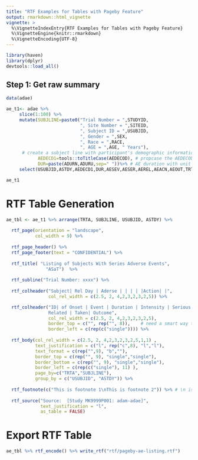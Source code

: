 ```yaml
---
title: "RTF Examples for Tables with Pageby Feature"
output: rmarkdown::html_vignette
vignette: >
  %\VignetteIndexEntry{RTF Examples for Tables with Pageby Feature}
  %\VignetteEngine{knitr::rmarkdown}
  %\VignetteEncoding{UTF-8}
---
```


```r
library(haven)
library(dplyr)
devtools::load_all()
```

## Step 1: Get raw summary
```r
data(adae)

ae_t1<- adae %>% 
     slice(1:100) %>%
     mutate(SUBJLINE=paste0("Trial Number = ",STUDYID,
                            ", Site Number = ",SITEID,
                            ", Subject ID = ",USUBJID, 
                            ", Gender = ",SEX,
                            ", Race = ",RACE, 
                            ", AGE = ",AGE, " Years"), 
      # create a subject line with participant's demographic information.         # this is for page_by argument in rtf_body function 
            AEDECD1=tools::toTitleCase(AEDECOD), # propcase the AEDECOD
            DUR=paste(ADURN,ADURU,sep=" "))%>% # AE duration with unit
     select(USUBJID,ASTDY,AEDECD1,DUR,AESEV,AESER,AEREL,AEACN,AEOUT,TRTA,SUBJLINE) # display variable using this order

```

```r
ae_t1 
```

# RTF Table Generation
```r
ae_tbl <- ae_t1 %>% arrange(TRTA, SUBJLINE, USUBJID, ASTDY) %>% 
  
  rtf_page(orientation = "landscape",
           col_width = 9) %>%
  
  rtf_page_header() %>% 
  rtf_page_footer(text = "CONFIDENTIAL") %>% 
  
  rtf_title( "Listing of Subjects With Series Adverse Events",
               "ASaT")  %>%
  
  rtf_subline("Trial Number: xxxx") %>% 
  
  rtf_colheader("Subject| Rel Day | Aderse | | | | |Action| |",
                col_rel_width = c(2.5, 2, 4,2,3,2,3,2,5)) %>%

  rtf_colheader("ID| of Onset | Event | Duration | Intensity | Serious |
                Related | Taken| Outcome",
                col_rel_width = c(2.5, 2, 4,2,3,2,3,2,5),
                border_top = c("", rep("", 8)),    # need a smart way to define this
                border_left = c(rep(c("single")))) %>%
  
  rtf_body(col_rel_width = c(2.5, 2, 4,2,3,2,3,2,5,1,1) ,
           text_justification = c("l", rep("c",8), "l","l"),
           text_format = c(rep("",9), "b",""),
           border_top = c(rep("", 9), "single","single"), 
           border_bottom = c(rep("", 9), "single","single"),
           border_left = c(rep(c("single"), 11) ),
           page_by=c("TRTA","SUBJLINE"), 
           group_by = c("USUBJID", "ASTDY")) %>%
  
  rtf_footnote(c("This is footnote 1\nThis is footnote 2")) %>% # \n is to change line
  
  rtf_source("Source:  [Study MK9999P001: adam-adae]", 
             text_justification = "l", 
             as_table = FALSE) 
```

# Export RTF Table
```r
ae_tbl %>% rtf_encode() %>% write_rtf("rtf/pageby-ae-listing.rtf")
```
